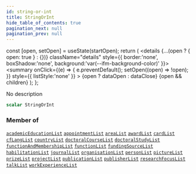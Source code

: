 ```yaml
---
id: string-or-int
title: StringOrInt
hide_table_of_contents: true
pagination_next: null
pagination_prev: null
---
```







  const [open, setOpen] = useState(startOpen);
  return (
    <details {...(open ? { open: true } : {})} className="details" style={{ border:'none', boxShadow:'none', background:'var(--ifm-background-color)' }}>
      <summary
        onClick={(e) => {
          e.preventDefault();
          setOpen((open) => !open);
        }}
        style={{ listStyle:'none' }}
      >
      {open ? dataOpen : dataClose}
      </summary>
      {open && children}
    </details>
  );
};




No description


```graphql
scalar StringOrInt
```






### Member of

[`academicEducationList`](/cris/queries/academic-education-list)  <Badge class="secondary" text="query"/><Bullet />[`appointmentList`](/cris/queries/appointment-list)  <Badge class="secondary" text="query"/><Bullet />[`areaList`](/cris/queries/area-list)  <Badge class="secondary" text="query"/><Bullet />[`awardList`](/cris/queries/award-list)  <Badge class="secondary" text="query"/><Bullet />[`cardList`](/cris/queries/card-list)  <Badge class="secondary" text="query"/><Bullet />[`cfLangList`](/cris/queries/cf-lang-list)  <Badge class="secondary" text="query"/><Bullet />[`countryList`](/cris/queries/country-list)  <Badge class="secondary" text="query"/><Bullet />[`doctoralCourseList`](/cris/queries/doctoral-course-list)  <Badge class="secondary" text="query"/><Bullet />[`doctoralStudyList`](/cris/queries/doctoral-study-list)  <Badge class="secondary" text="query"/><Bullet />[`functionAndMembershipList`](/cris/queries/function-and-membership-list)  <Badge class="secondary" text="query"/><Bullet />[`functionList`](/cris/queries/function-list)  <Badge class="secondary" text="query"/><Bullet />[`fundingSourceList`](/cris/queries/funding-source-list)  <Badge class="secondary" text="query"/><Bullet />[`habilitationList`](/cris/queries/habilitation-list)  <Badge class="secondary" text="query"/><Bullet />[`journalList`](/cris/queries/journal-list)  <Badge class="secondary" text="query"/><Bullet />[`organisationList`](/cris/queries/organisation-list)  <Badge class="secondary" text="query"/><Bullet />[`personList`](/cris/queries/person-list)  <Badge class="secondary" text="query"/><Bullet />[`pictureList`](/cris/queries/picture-list)  <Badge class="secondary" text="query"/><Bullet />[`prizeList`](/cris/queries/prize-list)  <Badge class="secondary" text="query"/><Bullet />[`projectList`](/cris/queries/project-list)  <Badge class="secondary" text="query"/><Bullet />[`publicationList`](/cris/queries/publication-list)  <Badge class="secondary" text="query"/><Bullet />[`publisherList`](/cris/queries/publisher-list)  <Badge class="secondary" text="query"/><Bullet />[`researchFocusList`](/cris/queries/research-focus-list)  <Badge class="secondary" text="query"/><Bullet />[`talkList`](/cris/queries/talk-list)  <Badge class="secondary" text="query"/><Bullet />[`workExperienceList`](/cris/queries/work-experience-list)  <Badge class="secondary" text="query"/>

